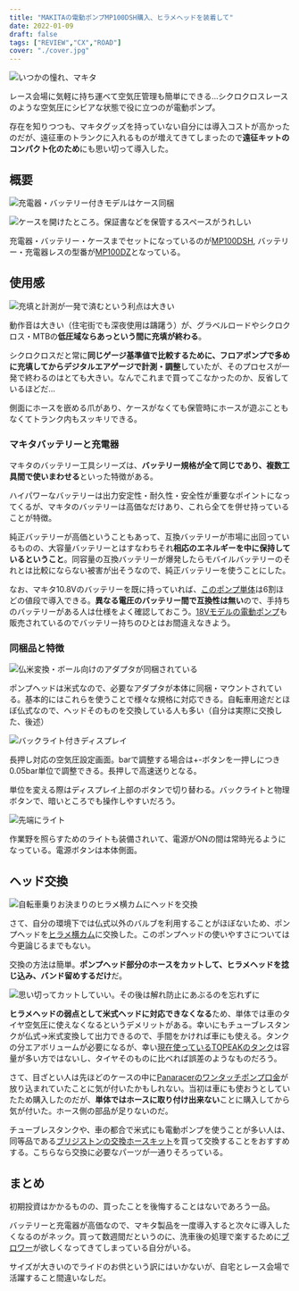```yaml
---
title: "MAKITAの電動ポンプMP100DSH購入、ヒラメヘッドを装着して"
date: 2022-01-09
draft: false
tags: ["REVIEW","CX","ROAD"]
cover: "./cover.jpg"
---
```


![いつかの憧れ、マキタ](./cover.jpg)

レース会場に気軽に持ち運べて空気圧管理も簡単にできる…シクロクロスレースのような空気圧にシビアな状態で役に立つのが電動ポンプ。

存在を知りつつも、マキタグッズを持っていない自分には導入コストが高かったのだが、遠征車のトランクに入れるものが増えてきてしまったので**遠征キットのコンパクト化のため**にも思い切って導入した。

## 概要

![充電器・バッテリー付きモデルはケース同梱](./overview.jpg)

![ケースを開けたところ。保証書などを保管するスペースがうれしい](./kit.jpg)

充電器・バッテリー・ケースまでセットになっているのが[MP100DSH](https://amzn.to/3vIgguO), バッテリー・充電器レスの型番が[MP100DZ](https://amzn.to/3XasoR1)となっている。

<LinkBox url="https://www.amazon.co.jp/dp/B07LBVRSY1/" isAmazonLink />

## 使用感

![充填と計測が一発で済むという利点は大きい](./air_in.jpg)

動作音は大きい（住宅街でも深夜使用は躊躇う）が、グラベルロードやシクロクロス・MTBの**低圧域ならあっという間に充填が終わる**。

シクロクロスだと常に**同じゲージ基準値で比較するために、フロアポンプで多めに充填してからデジタルエアゲージで計測・調整**していたが、そのプロセスが一発で終わるのはとても大きい。なんでこれまで買ってこなかったのか、反省しているほどだ…

側面にホースを嵌める爪があり、ケースがなくても保管時にホースが遊ぶこともなくてトランク内もスッキリできる。

### マキタバッテリーと充電器

マキタのバッテリー工具シリーズは、**バッテリー規格が全て同じであり、複数工具間で使いまわせる**といった特徴がある。

ハイパワーなバッテリーは出力安定性・耐久性・安全性が重要なポイントになってくるが、マキタのバッテリーは高価なだけあり、これら全てを併せ持っていることが特徴。

純正バッテリーが高価ということもあって、互換バッテリーが市場に出回っているものの、大容量バッテリーとはすなわちそれ**相応のエネルギーを中に保持しているということ**。同容量の互換バッテリーが爆発したらモバイルバッテリーのそれとは比較にならない被害が出そうなので、純正バッテリーを使うことにした。

なお、マキタ10.8Vのバッテリーを既に持っていれば、[このポンプ単体](https://amzn.to/3XasoR1)は6割ほどの値段で導入できる。**異なる電圧のバッテリー間で互換性は無い**ので、手持ちのバッテリーがある人は仕様をよく確認しておこう。[18Vモデルの電動ポンプ](https://amzn.to/3Xe93P2)も販売されているのでバッテリー持ちのひとはお間違えなきよう。

### 同梱品と特徴

![仏米変換・ボール向けのアダプタが同梱されている](./adapter.jpg)

ポンプヘッドは米式なので、必要なアダプタが本体に同梱・マウントされている。基本的にはこれらを使うことで様々な規格に対応できる。自転車用途だとほぼ仏式なので、ヘッドそのものを交換している人も多い（自分は実際に交換した、後述）

![バックライト付きディスプレイ](./display.jpg)

長押し対応の空気圧設定画面。barで調整する場合は+-ボタンを一押しにつき0.05bar単位で調整できる。長押しで高速送りとなる。

単位を変える際はディスプレイ上部のボタンで切り替わる。バックライトと物理ボタンで、暗いところでも操作しやすいだろう。

![先端にライト](./light.jpg)

作業野を照らすためのライトも装備されいて、電源がONの間は常時光るようになっている。電源ボタンは本体側面。

## ヘッド交換

![自転車乗りお決まりのヒラメ横カムにヘッドを交換](./change_head.jpg)

さて、自分の環境下では仏式以外のバルブを利用することがほぼないため、ポンプヘッドを[ヒラメ横カム](https://amzn.to/3VRqALx)に交換した。このポンプヘッドの使いやすさについては今更論じるまでもない。

<LinkBox url="https://www.amazon.co.jp/dp/B07GJ9NC4K" isAmazonLink />

交換の方法は簡単。**ポンプヘッド部分のホースをカットして、ヒラメヘッドを捻じ込み、バンド留めするだけ**だ。

![思い切ってカットしていい。その後は解れ防止にあぶるのを忘れずに](./cut.jpg)

**ヒラメヘッドの弱点として米式ヘッドに対応できなくなる**ため、単体では車のタイヤ空気圧に使えなくなるというデメリットがある。幸いにもチューブレスタンクが仏式→米式変換して出力できるので、手間をかければ車にも使える。タンクの分エアボリュームが必要になるが、幸い[現在使っているTOPEAKのタンク](https://amzn.to/3IsVkQb)は容量が多い方ではないし、タイヤそのものに比べれば誤差のようなものだろう。

さて、目ざとい人は先ほどのケースの中に[Panaracerのワンタッチポンプ口金](https://amzn.to/3ihju5B)が放り込まれていたことに気が付いたかもしれない。当初は車にも使おうとしていたため購入したのだが、**単体ではホースに取り付け出来ない**ことに購入してから気が付いた。ホース側の部品が足りないのだ。

チューブレスタンクや、車の都合で米式にも電動ポンプを使うことが多い人は、同等品である[ブリジストンの交換ホースキット](https://amzn.to/3VNMW0t)を買って交換することをおすすめする。こちらなら交換に必要なパーツが一通りそろっている。

<LinkBox url="https://www.amazon.co.jp/dp/B01N0KHTKX/" isAmazonLink />

## まとめ

初期投資はかかるものの、買ったことを後悔することはないであろう一品。

バッテリーと充電器が高価なので、マキタ製品を一度導入すると次々に導入したくなるのがネック。買って数週間だというのに、洗車後の処理で楽するために[ブロワー](https://amzn.to/3VSccCW)が欲しくなってきてしまっている自分がいる。

サイズが大きいのでライドのお供という訳にはいかないが、自宅とレース会場で活躍すること間違いなしだ。

<LinkBox url="https://www.amazon.co.jp/dp/B07LBVRSY1/" isAmazonLink />
